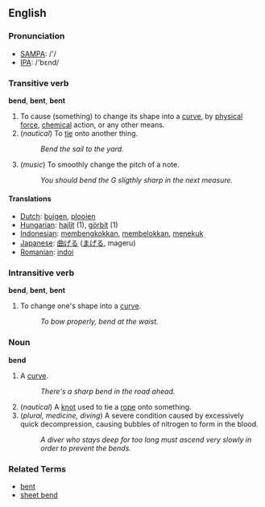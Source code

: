 ==English==

===Pronunciation===
*[[w:SAMPA|SAMPA]]: /'/
*[[w:IPA|IPA]]: /'bεnd/

===Transitive verb===
'''bend''', '''bent''', '''bent'''

# To cause (something) to change its shape into a [[curve]], by [[physical]] [[force]], [[chemical]] action, or any other means.
# (''nautical'') To [[tie]] onto another thing.
#: ''Bend the sail to the yard.''
# (''music'') To smoothly change the pitch of a note.
#: ''You should bend the G sligthly sharp in the next measure.''

====Translations====
*[[Dutch]]: [[buigen]], [[plooien]] <!-- not checked -->
*[[Hungarian]]: [[hajlít]] (1), [[görbít]] (1)
*[[Indonesian]]: [[bengkok|membengkokkan]], [[belok|membelokkan]], [[tekuk|menekuk]] <!-- not checked -->
*[[Japanese]]: [[曲げる]] ([[まげる]], mageru) <!-- not checked -->
*[[Romanian]]: [[indoi]]

===Intransitive verb===
'''bend''', '''bent''', '''bent'''

# To change one's shape into a [[curve]].
#: ''To bow properly, bend at the waist.''

=== Noun ===
'''bend'''

# A [[curve]].
#: ''There's a sharp bend in the road ahead.''
# (''nautical'') A [[knot]] used to tie a [[rope]] onto something.
# (''plural, medicine, diving'') A severe condition caused by excessively quick decompression, causing bubbles of nitrogen to form in the blood.
#: ''A diver who stays deep for too long must ascend very slowly in order to prevent the bends.''

===Related Terms===
*[[bent]]
*[[sheet bend]]